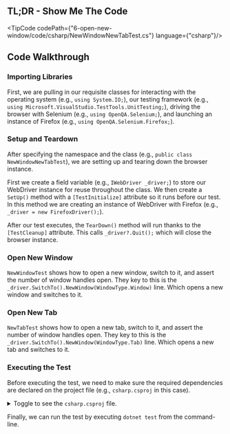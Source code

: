 
## TL;DR - Show Me The Code

<TipCode codePath={"6-open-new-window/code/csharp/NewWindowNewTabTest.cs"} language={"csharp"}/>

## Code Walkthrough

### Importing Libraries

First, we are pulling in our requisite classes for interacting with the operating system (e.g., `using System.IO;`),
our testing framework (e.g., `using Microsoft.VisualStudio.TestTools.UnitTesting;`), driving the browser with
Selenium (e.g., `using OpenQA.Selenium;`), and launching an instance of Firefox
(e.g., `using OpenQA.Selenium.Firefox;`).

### Setup and Teardown

After specifying the namespace and the class (e.g., `public class NewWindowNewTabTest`), we are setting up and
tearing down the browser instance.

First we create a field variable (e.g., `IWebDriver _driver;`) to store our WebDriver instance for reuse throughout
the class. We then create a `SetUp()` method with a `[TestInitialize]` attribute so it runs before our test. In this
method we are creating an instance of WebDriver with Firefox (e.g., `_driver = new FirefoxDriver();`).

After our test executes, the `TearDown()` method will run thanks to the `[TestCleanup]` attribute. This
calls `_driver?.Quit();` which will close the browser instance.

### Open New Window

`NewWindowTest` shows how to open a new window, switch to it, and assert the number of window handles open. They key
to this is the `_driver.SwitchTo().NewWindow(WindowType.Window)` line. Which opens a new window and switches to it.

### Open New Tab

`NewTabTest` shows how to open a new tab, switch to it, and assert the number of window handles open. They key to this
is the `_driver.SwitchTo().NewWindow(WindowType.Tab)` line. Which opens a new tab and switches to it.

### Executing the Test

Before executing the test, we need to make sure the required dependencies are declared on the project file (e.g.,
`csharp.csproj` in this case).

<details>
    <summary>Toggle to see the <code>csharp.csproj</code> file.</summary>
    <div>
        <TipCode codePath={"6-open-new-window/code/csharp/csharp.csproj"} language={"xml"}/>
    </div>
</details>

Finally, we can run the test by executing `dotnet test` from the command-line.

